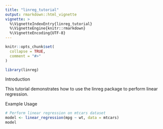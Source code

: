 ```yaml
---
title: "linreg_tutorial"
output: rmarkdown::html_vignette
vignette: >
  %\VignetteIndexEntry{linreg_tutorial}
  %\VignetteEngine{knitr::rmarkdown}
  %\VignetteEncoding{UTF-8}
---
```


```r
knitr::opts_chunk$set(
  collapse = TRUE,
  comment = "#>"
)
```

```r
library(linreg)
```

Introduction

This tutorial demonstrates how to use the linreg package to perform linear regression.

Example Usage

```r
# Perform linear regression on mtcars dataset
model <- linear_regression(mpg ~ wt, data = mtcars)
model

```


